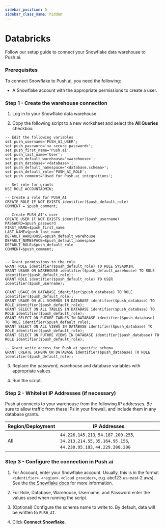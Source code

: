 ```yaml
---
sidebar_position: 5
sidebar_class_name: hidden
---
```

# Databricks 

Follow our setup guide to connect your Snowflake data warehouse to Push.ai.

### Prerequisites

To connect Snowflake to Push.ai, you need the following:

- A Snowflake account with the appropriate permissions to create a user.

### Step 1 - Create the warehouse connection

1. Log in to your Snowflake data warehouse.

2. Copy the following script to a new worksheet and select the **All Queries** checkbox:

```
-- Edit the following variables
set push_username='PUSH_AI_USER';
set push_password='<a secure password>';
set push_first_name='Push.ai';
set push_last_name='User';
set push_default_warehouse='<warehouse>';
set push_database='<database>';
set push_default_namespace='<database.schema>';
set push_default_role='PUSH_AI_ROLE';
set push_comment='Used for Push.ai integrations';

-- Set role for grants
USE ROLE ACCOUNTADMIN;

-- Create a role for PUSH_AI
CREATE ROLE IF NOT EXISTS identifier($push_default_role)
COMMENT = $push_comment;

-- Create PUSH_AI's user
CREATE USER IF NOT EXISTS identifier($push_username)
PASSWORD=$push_password
FIRST_NAME=$push_first_name
LAST_NAME=$push_last_name
DEFAULT_WAREHOUSE=$push_default_warehouse
DEFAULT_NAMESPACE=$push_default_namespace
DEFAULT_ROLE=$push_default_role
COMMENT=$push_comment;


-- Grant permissions to the role
GRANT ROLE identifier($push_default_role) TO ROLE SYSADMIN;
GRANT USAGE ON WAREHOUSE identifier($push_default_warehouse) TO ROLE identifier($push_default_role);
GRANT ROLE identifier($push_default_role) TO USER identifier($push_username);

GRANT USAGE ON DATABASE identifier($push_database) TO ROLE identifier($push_default_role);
GRANT USAGE ON ALL SCHEMAS IN DATABASE identifier($push_database) TO ROLE identifier($push_default_role);
GRANT SELECT ON ALL TABLES IN DATABASE identifier($push_database) TO ROLE identifier($push_default_role);
GRANT SELECT ON FUTURE TABLES IN DATABASE identifier($push_database) TO ROLE identifier($push_default_role);
GRANT SELECT ON ALL VIEWS IN DATABASE identifier($push_database) TO ROLE identifier($push_default_role);
GRANT SELECT ON FUTURE VIEWS IN DATABASE identifier($push_database) TO ROLE identifier($push_default_role);

-- Grant write access for Push.ai specific schema
GRANT CREATE SCHEMA ON DATABASE identifier($push_database) TO ROLE identifier($push_default_role);
```

3. Replace the password, warehouse and database variables with appropriate values.

4. Run the script.

### Step 2 - Whitelist IP Addresses (if necessary)

Push.ai connects to your warehouse from the following IP addresses. Be sure to allow traffic from these IPs in your firewall, and include them in any database grants.


| Region/Deployment | IP Addresses  |
|-------------------|---------------|
| All               | ```44.226.145.213```, ```54.187.200.255```, ```34.213.214.55```, ```35.164.95.156```, ```44.230.95.183```, ```44.229.200.200```|


### Step 3 - Configure the connection in Push.ai

1. For Account, enter your Snowflake account. Usually, this is in the format ```<identifier>.<region>.<cloud provider>```, e.g. abc123.us-east-2.aws). See the [the Snowflake docs](https://docs.snowflake.com/en/user-guide/admin-account-identifier.html) for more information.

2. For Role, Database, Warehouse, Username, and Password enter the values used when running the script.

3. (Optional) Configure the schema name to write to. By default, data will be written to ```PUSH_AI```.

4. Click **Connect Snowflake**.



